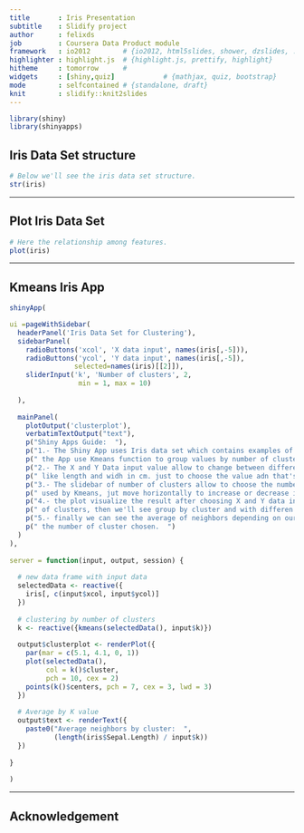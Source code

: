 ```yaml
---
title       : Iris Presentation
subtitle    : Slidify project
author      : felixds
job         : Coursera Data Product module
framework   : io2012        # {io2012, html5slides, shower, dzslides, ...}
highlighter : highlight.js  # {highlight.js, prettify, highlight}
hitheme     : tomorrow      # 
widgets     : [shiny,quiz]            # {mathjax, quiz, bootstrap}
mode        : selfcontained # {standalone, draft}
knit        : slidify::knit2slides
---
```


```r
library(shiny)
library(shinyapps)

```

## Iris Data Set structure
```r
# Below we'll see the iris data set structure.
str(iris)
```

---

## Plot Iris Data Set
```r
# Here the relationship among features.
plot(iris)
```

---


## Kmeans Iris App

```r
shinyApp(

ui =pageWithSidebar(
  headerPanel('Iris Data Set for Clustering'),
  sidebarPanel(
    radioButtons('xcol', 'X data input', names(iris[,-5])),
    radioButtons('ycol', 'Y data input', names(iris[,-5]),
                selected=names(iris)[[2]]),
    sliderInput('k', 'Number of clusters', 2,
                 min = 1, max = 10)
    
  ),
  
  mainPanel(
    plotOutput('clusterplot'),
    verbatimTextOutput("text"),
    p("Shiny Apps Guide:  "),
    p("1.- The Shiny App uses Iris data set which contains examples of iris plants.  "),
    p(" the App use Kmeans function to group values by number of clusters.  "),
    p("2.- The X and Y Data input value allow to change between differents values of plants:  "),
    p(" like length and widh in cm. just to choose the value adn that's all.  "),
    p("3.- The slidebar of number of clusters allow to choose the number of cluster to be  "),
    p(" used by Kmeans, jut move horizontally to increase or decrease it.  "),
    p("4.- the plot visualize the result after choosing X and Y data input value and number "),
    p(" of clusters, then we'll see group by cluster and with differen colours the result.  "),
    p("5.- finally we can see the average of neighbors depending on our X and Y choices and"),
    p(" the number of cluster chosen.  ")
  )
),
  
server = function(input, output, session) {
  
  # new data frame with input data
  selectedData <- reactive({
    iris[, c(input$xcol, input$ycol)]
  })
  
  # clustering by number of clusters
  k <- reactive({kmeans(selectedData(), input$k)})
  
  output$clusterplot <- renderPlot({
    par(mar = c(5.1, 4.1, 0, 1))
    plot(selectedData(),
         col = k()$cluster,
         pch = 10, cex = 2)
    points(k()$centers, pch = 7, cex = 3, lwd = 3)
  })
  
  # Average by K value
  output$text <- renderText({
    paste0("Average neighbors by cluster:  ", 
           (length(iris$Sepal.Length) / input$k))
  })
  
}
  
)
```


---
## Acknowledgement












